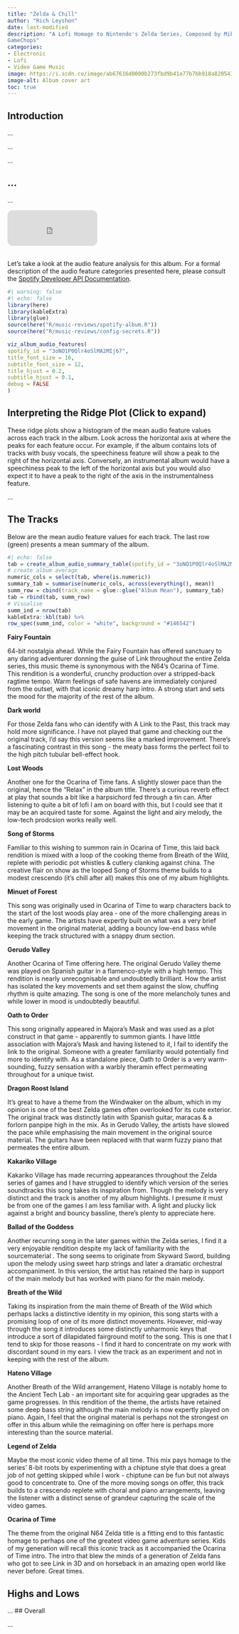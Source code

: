 ```yaml
---
title: "Zelda & Chill"
author: "Rich Leyshon"
date: last-modified
description: "A Lofi Homage to Nintendo's Zelda Series, Composed by Mikel &
GameChops"
categories:
- Electronic
- Lofi
- Video Game Music
image: https://i.scdn.co/image/ab67616d0000b273fbd9b41a77b7bb918a820541
image-alt: Album cover art
toc: true
---
```


## Introduction

...

::: {.callout-note}
...
:::

...

## ...

...

<iframe style="border-radius:12px" src="https://open.spotify.com/embed/album/3oNO1P0Qlr4oSlMA2MIj67?utm_source=generator&theme=0" width="40%" height="80" frameBorder="0" allowfullscreen="" allow="autoplay; clipboard-write; encrypted-media; fullscreen; picture-in-picture" class=center></iframe>
<br>
Let's take a look at the audio feature analysis for this album. For a formal
description of the audio feature categories presented here, please consult the
<a href="https://developer.spotify.com/documentation/web-api/reference/get-audio-features" target="_blank">Spotify Developer API Documentation</a>.

```r
#| warning: false
#| echo: false
library(here)
library(kableExtra)
library(glue)
source(here("R/music-reviews/spotify-album.R"))
source(here("R/music-reviews/config-secrets.R"))

viz_album_audio_features(
spotify_id = "3oNO1P0Qlr4oSlMA2MIj67",    
title_font_size = 16,
subtitle_font_size = 12,
title_hjust = 0.2,
subtitle_hjust = 0.1,
debug = FALSE
)

```

::: {.callout-tip collapse="true"}
## Interpreting the Ridge Plot (Click to expand)

These ridge plots show a histogram of the mean audio feature values across each
track in the album. Look across the horizontal axis at where the peaks for each
feature occur. For example, if the album contains lots of tracks with busy
vocals, the speechiness feature will show a peak to the right of the horizontal
axis. Conversely, an instrumental album would have a speechiness peak to the
left of the horizontal axis but you would also expect it to have a peak to the
right of the axis in the instrumentalness feature.
:::

...

## The Tracks

Below are the mean audio feature values for each track. The last row (green)
presents a mean summary of the album.

```r
#| echo: false
tab = create_album_audio_summary_table(spotify_id = "3oNO1P0Qlr4oSlMA2MIj67")
# create album average
numeric_cols = select(tab, where(is.numeric))
summary_tab = summarise(numeric_cols, across(everything(), mean))
summ_row = cbind(track_name = glue::glue("Album Mean"), summary_tab)
tab = rbind(tab, summ_row)
# Visualise
summ_ind = nrow(tab)
kableExtra::kbl(tab) %>%
row_spec(summ_ind, color = "white", background = "#146542")

```

**Fairy Fountain**

64-bit nostalgia ahead. While the Fairy Fountain has offered sanctuary to any
daring adventurer donning the guise of Link throughout the entire Zelda series,
this music theme is synonymous with the N64's Ocarina of Time. This rendition
is a wonderful, crunchy production over a stripped-back ragtime tempo. Warm
feelings of safe havens are immediately conjured from the outset, with that
iconic dreamy harp intro. A strong start and sets the mood for the majority of
the rest of the album.

**Dark world**

For those Zelda fans who can identify with A Link to the Past, this track may
hold more significance. I have not played that game and checking out the
original track, I’d say this version seems like a marked improvement. There's a
fascinating contrast in this song - the meaty bass forms the perfect foil to
the high pitch tubular bell-effect hook.

**Lost Woods**

Another one for the Ocarina of Time fans. A slightly slower pace than the
original, hence the "Relax" in the album title. There’s a curious reverb effect
at play that sounds a bit like a harpsichord fed through a tin can. After
listening to quite a bit of lofi I am on board with this, but I could see that
it may be an acquired taste for some. Against the light and airy melody, the
low-tech prodcsion works really well. 

**Song of Storms**

Familiar to this wishing to summon rain in Ocarina of Time, this laid back
rendition is mixed with a loop of the cooking theme from Breath of the Wild,
replete with periodic pot whistles & cutlery clanking against china. The
creative flair on show as the looped Song of Storms theme builds to a modest
crescendo (it’s chill after all) makes this one of my album highlights. 

**Minuet of Forest**

This song was originally used in Ocarina of Time to warp characters back to the
start of the lost woods play area - one of the more challenging areas in the
early game. The artists have expertly built on what was a very brief movement
in the original material, adding a bouncy low-end bass while keeping the track
structured with a snappy drum section. 

**Gerudo Valley**

Another Ocarina of Time offering here. The original Gerudo Valley theme was
played on Spanish guitar in a flamenco-style with a high tempo. This rendition
 is nearly unrecognisable and undoubtedly brilliant. How the artist has
 isolated the key movements and set them against the slow, chuffing rhythm is
 quite amazing. The song is one of the more melancholy tunes and while lower in
 mood is undoubtedly beautiful.

**Oath to Order**

This song originally appeared in Majora’s Mask and was used as a plot construct
in that game - apparently to summon giants. I have little association with
Majora’s Mask and having listened to it, I fail to identify the link to the
original. Someone with a greater familiarity would potentially find more to
identify with. As a standalone piece, Oath to Order is a very warm-sounding,
fuzzy sensation with a warbly theramin effect permeating throughout for a
unique twist.

**Dragon Roost Island**

It's great to have a theme from the Windwaker on the album, which in my opinion
is one of the best Zelda games often overlooked for its cute exterior. The
original track was distinctly latin with Spanish guitar, maracas & a forlorn
panpipe high in the mix.  As in Gerudo Valley, the artists have slowed the pace
while emphasising the main movement in the original source material. The
guitars have been replaced with that warm fuzzy piano that permeates the entire
album. 

**Kakariko Village**

Kakariko Village has made recurring appearances throughout the Zelda series of
games and I have struggled to identify which version of the series soundtracks
this song takes its inspiration from. Though the melody is very distinct and
the track is another of my album highlights. I presume it must be from one of
the games I am less familiar with. A light and plucky lick against a bright and
bouncy bassline, there’s plenty to appreciate here.

**Ballad of the Goddess**

Another recurring song in the later games within the Zelda series, I find it a
very enjoyable rendition despite my lack of familiarity with the sourcematerial
. The song seems to originate from Skyward Sword, building upon the melody
using sweet harp strings and later a dramatic orchestral accompaniment. In this
version, the artist has retained the harp in support of the main melody but has
worked with piano for the main melody. 

**Breath of the Wild**

Taking its inspiration from the main theme of Breath of the Wild which perhaps
 lacks a distinctive identity in my opinion, this song starts with a promising
 loop of one of its more distinct movements. However, mid-way through the song
 it introduces some distinctly unharmonic keys that introduce a sort of
 dilapidated fairground motif to the song. This is one that I tend to skip for
 those reasons - I find it hard to concentrate on my work with discordant sound
 in my ears. I view the track as an experiment and not in keeping with the rest
 of the album. 

**Hateno Village**

Another Breath of the Wild arrangement, Hateno Village is notably home to the
Ancient Tech Lab - an important site for acquiring gear upgrades as the game
progresses. In this rendition of the theme, the artists have retained some deep
bass string although the main melody is now expertly played on piano. Again, I
feel that the original material is perhaps not the strongest on offer in this
album while the reimagining on offer here is perhaps more interesting than the
source material.

**Legend of Zelda**

Maybe the most iconic video theme of all time. This mix pays homage to the
series’ 8-bit roots by experimenting with a chiptune style that does a great
job of not getting skipped while I work - chiptune can be fun but not always
good to concentrate to. One of the more moving songs on offer, this track
builds to a crescendo replete with choral and piano arrangements, leaving the
listener with a distinct sense of grandeur capturing the scale of the video
games. 

**Ocarina of Time**

The theme from the original N64 Zelda title is a fitting end to this fantastic
homage to perhaps one of the greatest video game adventure series. Kids of my
generation will recall this iconic track as it accompanied the Ocarina of Time
intro. The intro that blew the minds of a generation of Zelda fans who got to
see Link in 3D and on horseback in an amazing open world like never before.
Great times.

## Highs and Lows

...
## Overall

...
